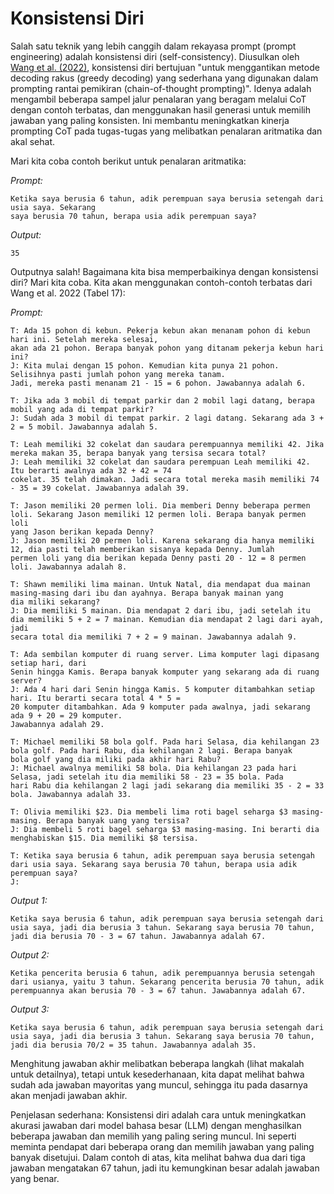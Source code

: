 
# Konsistensi Diri

Salah satu teknik yang lebih canggih dalam rekayasa prompt (prompt engineering) adalah konsistensi diri (self-consistency). Diusulkan oleh [Wang et al. (2022)](https://arxiv.org/abs/2203.11171), konsistensi diri bertujuan "untuk menggantikan metode decoding rakus (greedy decoding) yang sederhana yang digunakan dalam prompting rantai pemikiran (chain-of-thought prompting)". Idenya adalah mengambil beberapa sampel jalur penalaran yang beragam melalui CoT dengan contoh terbatas, dan menggunakan hasil generasi untuk memilih jawaban yang paling konsisten. Ini membantu meningkatkan kinerja prompting CoT pada tugas-tugas yang melibatkan penalaran aritmatika dan akal sehat.

Mari kita coba contoh berikut untuk penalaran aritmatika:

*Prompt:*
```
Ketika saya berusia 6 tahun, adik perempuan saya berusia setengah dari usia saya. Sekarang
saya berusia 70 tahun, berapa usia adik perempuan saya?
```

*Output:*
```
35
```

Outputnya salah! Bagaimana kita bisa memperbaikinya dengan konsistensi diri? Mari kita coba. Kita akan menggunakan contoh-contoh terbatas dari Wang et al. 2022 (Tabel 17):

*Prompt:*
```
T: Ada 15 pohon di kebun. Pekerja kebun akan menanam pohon di kebun hari ini. Setelah mereka selesai,
akan ada 21 pohon. Berapa banyak pohon yang ditanam pekerja kebun hari ini?
J: Kita mulai dengan 15 pohon. Kemudian kita punya 21 pohon. Selisihnya pasti jumlah pohon yang mereka tanam.
Jadi, mereka pasti menanam 21 - 15 = 6 pohon. Jawabannya adalah 6.

T: Jika ada 3 mobil di tempat parkir dan 2 mobil lagi datang, berapa mobil yang ada di tempat parkir?
J: Sudah ada 3 mobil di tempat parkir. 2 lagi datang. Sekarang ada 3 + 2 = 5 mobil. Jawabannya adalah 5.

T: Leah memiliki 32 cokelat dan saudara perempuannya memiliki 42. Jika mereka makan 35, berapa banyak yang tersisa secara total?
J: Leah memiliki 32 cokelat dan saudara perempuan Leah memiliki 42. Itu berarti awalnya ada 32 + 42 = 74
cokelat. 35 telah dimakan. Jadi secara total mereka masih memiliki 74 - 35 = 39 cokelat. Jawabannya adalah 39.

T: Jason memiliki 20 permen loli. Dia memberi Denny beberapa permen loli. Sekarang Jason memiliki 12 permen loli. Berapa banyak permen loli
yang Jason berikan kepada Denny?
J: Jason memiliki 20 permen loli. Karena sekarang dia hanya memiliki 12, dia pasti telah memberikan sisanya kepada Denny. Jumlah
permen loli yang dia berikan kepada Denny pasti 20 - 12 = 8 permen loli. Jawabannya adalah 8.

T: Shawn memiliki lima mainan. Untuk Natal, dia mendapat dua mainan masing-masing dari ibu dan ayahnya. Berapa banyak mainan yang
dia miliki sekarang?
J: Dia memiliki 5 mainan. Dia mendapat 2 dari ibu, jadi setelah itu dia memiliki 5 + 2 = 7 mainan. Kemudian dia mendapat 2 lagi dari ayah, jadi
secara total dia memiliki 7 + 2 = 9 mainan. Jawabannya adalah 9.

T: Ada sembilan komputer di ruang server. Lima komputer lagi dipasang setiap hari, dari
Senin hingga Kamis. Berapa banyak komputer yang sekarang ada di ruang server?
J: Ada 4 hari dari Senin hingga Kamis. 5 komputer ditambahkan setiap hari. Itu berarti secara total 4 * 5 =
20 komputer ditambahkan. Ada 9 komputer pada awalnya, jadi sekarang ada 9 + 20 = 29 komputer.
Jawabannya adalah 29.

T: Michael memiliki 58 bola golf. Pada hari Selasa, dia kehilangan 23 bola golf. Pada hari Rabu, dia kehilangan 2 lagi. Berapa banyak
bola golf yang dia miliki pada akhir hari Rabu?
J: Michael awalnya memiliki 58 bola. Dia kehilangan 23 pada hari Selasa, jadi setelah itu dia memiliki 58 - 23 = 35 bola. Pada
hari Rabu dia kehilangan 2 lagi jadi sekarang dia memiliki 35 - 2 = 33 bola. Jawabannya adalah 33.

T: Olivia memiliki $23. Dia membeli lima roti bagel seharga $3 masing-masing. Berapa banyak uang yang tersisa?
J: Dia membeli 5 roti bagel seharga $3 masing-masing. Ini berarti dia menghabiskan $15. Dia memiliki $8 tersisa.

T: Ketika saya berusia 6 tahun, adik perempuan saya berusia setengah dari usia saya. Sekarang saya berusia 70 tahun, berapa usia adik perempuan saya?
J:
```

*Output 1:*
```
Ketika saya berusia 6 tahun, adik perempuan saya berusia setengah dari usia saya, jadi dia berusia 3 tahun. Sekarang saya berusia 70 tahun, jadi dia berusia 70 - 3 = 67 tahun. Jawabannya adalah 67.
```

*Output 2:*
```
Ketika pencerita berusia 6 tahun, adik perempuannya berusia setengah dari usianya, yaitu 3 tahun. Sekarang pencerita berusia 70 tahun, adik perempuannya akan berusia 70 - 3 = 67 tahun. Jawabannya adalah 67.
```

*Output 3:*
```
Ketika saya berusia 6 tahun, adik perempuan saya berusia setengah dari usia saya, jadi dia berusia 3 tahun. Sekarang saya berusia 70 tahun, jadi dia berusia 70/2 = 35 tahun. Jawabannya adalah 35.
```

Menghitung jawaban akhir melibatkan beberapa langkah (lihat makalah untuk detailnya), tetapi untuk kesederhanaan, kita dapat melihat bahwa sudah ada jawaban mayoritas yang muncul, sehingga itu pada dasarnya akan menjadi jawaban akhir.

Penjelasan sederhana:
Konsistensi diri adalah cara untuk meningkatkan akurasi jawaban dari model bahasa besar (LLM) dengan menghasilkan beberapa jawaban dan memilih yang paling sering muncul. Ini seperti meminta pendapat dari beberapa orang dan memilih jawaban yang paling banyak disetujui. Dalam contoh di atas, kita melihat bahwa dua dari tiga jawaban mengatakan 67 tahun, jadi itu kemungkinan besar adalah jawaban yang benar.

